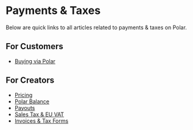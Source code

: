 # Payments & Taxes

Below are quick links to all articles related to payments & taxes on Polar.

## For Customers
- [Buying via Polar](/docs/customers/purchases)

## For Creators
- [Pricing](/docs#pricing)
- [Polar Balance](/docs/finance/balance)
- [Payouts](/docs/finance/payouts)
- [Sales Tax & EU VAT](/docs/merchant-of-record/tax)
- [Invoices & Tax Forms](/docs/merchant-of-record/compliance)
